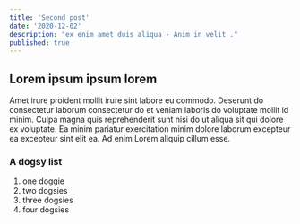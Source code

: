 ```yaml
---
title: 'Second post'
date: '2020-12-02'
description: "ex enim amet duis aliqua - Anim in velit ."
published: true
---
```


## Lorem ipsum ipsum lorem

Amet irure proident mollit irure sint labore eu commodo. 
Deserunt do consectetur laborum consectetur do et veniam laboris do voluptate mollit id minim. Culpa magna quis reprehenderit sunt nisi do ut aliqua sit qui dolore ex voluptate. Ea minim pariatur exercitation minim dolore laborum excepteur ea excepteur sint elit ea. Ad enim Lorem aliquip cillum esse.

### A dogsy list
1.  one doggie
2.  two dogsies
3.  three dogsies
4.  four dogsies
